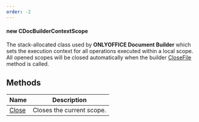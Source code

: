 ```yaml
---
order: -2
---
```

#### new CDocBuilderContextScope

The stack-allocated class used by **ONLYOFFICE Document Builder** which sets the execution context for all operations executed within a local scope. All opened scopes will be closed automatically when the builder [CloseFile](/docbuilder/integrationapi/net/cdocbuilder/closefile) method is called.

## Methods

| Name                                                                  | Description               |
| --------------------------------------------------------------------- | ------------------------- |
| [Close](/docbuilder/integrationapi/net/cdocbuildercontextscope/close) | Closes the current scope. |
